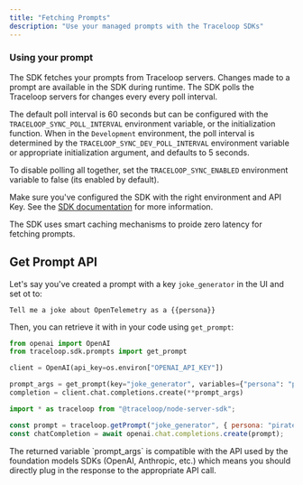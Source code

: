 ```yaml
---
title: "Fetching Prompts"
description: "Use your managed prompts with the Traceloop SDKs"
---
```


### Using your prompt

The SDK fetches your prompts from Traceloop servers. Changes made to a prompt are available in the SDK during runtime.
The SDK polls the Traceloop servers for changes every every poll interval.

The default poll interval is 60 seconds but can be configured with the `TRACELOOP_SYNC_POLL_INTERVAL` environment variable, or the initialization function.
When in the `Development` environment, the poll interval is determined by the `TRACELOOP_SYNC_DEV_POLL_INTERVAL` environment variable or appropriate initialization argument, and defaults to 5 seconds.

To disable polling all together, set the `TRACELOOP_SYNC_ENABLED` environment variable to false (its enabled by default).

Make sure you've configured the SDK with the right environment and API Key. See the [SDK documentation](/openllmetry/integrations/traceloop) for more information.

<Tip>
  The SDK uses smart caching mechanisms to proide zero latency for fetching
  prompts.
</Tip>

## Get Prompt API

Let's say you've created a prompt with a key `joke_generator` in the UI and set ot to:

```
Tell me a joke about OpenTelemetry as a {{persona}}
```

Then, you can retrieve it with in your code using `get_prompt`:

<CodeGroup>

```python Python
from openai import OpenAI
from traceloop.sdk.prompts import get_prompt

client = OpenAI(api_key=os.environ["OPENAI_API_KEY"])

prompt_args = get_prompt(key="joke_generator", variables={"persona": "pirate"})
completion = client.chat.completions.create(**prompt_args)
```

```js Typescript / Javascript
import * as traceloop from "@traceloop/node-server-sdk";

const prompt = traceloop.getPrompt("joke_generator", { persona: "pirate" });
const chatCompletion = await openai.chat.completions.create(prompt);
```

</CodeGroup>

<Tip>
  The returned variable `prompt_args` is compatible with the API used by the
  foundation models SDKs (OpenAI, Anthropic, etc.) which means you should
  directly plug in the response to the appropriate API call.
</Tip>
